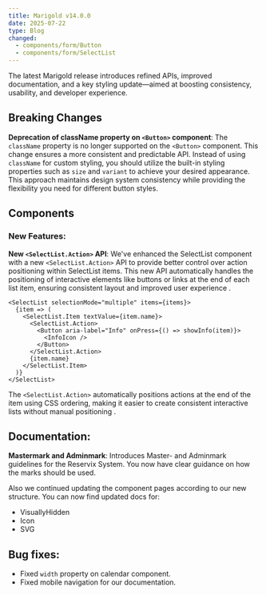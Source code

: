 ```yaml
---
title: Marigold v14.0.0
date: 2025-07-22
type: Blog
changed:
  - components/form/Button
  - components/form/SelectList
---
```


The latest Marigold release introduces refined APIs, improved documentation, and a key styling update—aimed at boosting consistency, usability, and developer experience.

## Breaking Changes

**Deprecation of className property on `<Button>` component**: The `className` property is no longer supported on the `<Button>` component. This change ensures a more consistent and predictable API. Instead of using `className` for custom styling, you should utilize the built-in styling properties such as `size` and `variant` to achieve your desired appearance. This approach maintains design system consistency while providing the flexibility you need for different button styles.

## Components

### New Features:

**New `<SelectList.Action>` API**: We've enhanced the SelectList component with a new `<SelectList.Action>` API to provide better control over action positioning within SelectList items. This new API automatically handles the positioning of interactive elements like buttons or links at the end of each list item, ensuring consistent layout and improved user experience .

```tsx
<SelectList selectionMode="multiple" items={items}>
  {item => (
    <SelectList.Item textValue={item.name}>
      <SelectList.Action>
        <Button aria-label="Info" onPress={() => showInfo(item)}>
          <InfoIcon />
        </Button>
      </SelectList.Action>
      {item.name}
    </SelectList.Item>
  )}
</SelectList>
```

The `<SelectList.Action>` automatically positions actions at the end of the item using CSS ordering, making it easier to create consistent interactive lists without manual positioning .

## Documentation:

**Mastermark and Adminmark**: Introduces Master- and Adminmark guidelines for the Reservix System. You now have clear guidance on how the marks should be used.

Also we continued updating the component pages according to our new structure. You can now find updated docs for: 
- VisuallyHidden
- Icon
- SVG

## Bug fixes:
- Fixed `width` property on calendar component.
- Fixed mobile navigation for our documentation.



